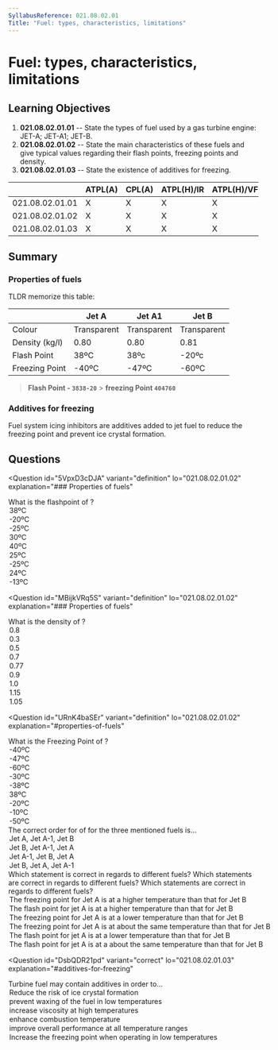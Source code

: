 ```yaml
---
SyllabusReference: 021.08.02.01
Title: "Fuel: types, characteristics, limitations"
---
```


# Fuel: types, characteristics, limitations

## Learning Objectives

1. **021.08.02.01.01** -- State the types of fuel used by a gas turbine engine:
   JET-A; JET-A1; JET-B.
2. **021.08.02.01.02** -- State the main characteristics of these fuels and give
   typical values regarding their flash points, freezing points and density.
3. **021.08.02.01.03** -- State the existence of additives for freezing.

|                 | ATPL(A) | CPL(A) | ATPL(H)/IR | ATPL(H)/VFR | CPL(H) | IR  | CBIR(A) |
| --------------- | ------- | ------ | ---------- | ----------- | ------ | --- | ------- |
| 021.08.02.01.01 | X       | X      | X          | X           | X      |     |         |
| 021.08.02.01.02 | X       | X      | X          | X           | X      |     |         |
| 021.08.02.01.03 | X       | X      | X          | X           | X      |     |         |

## Summary

### Properties of fuels

TLDR memorize this table:

|                | Jet A       | Jet A1      | Jet B       |
| -------------- | ----------- | ----------- | ----------- |
| Colour         | Transparent | Transparent | Transparent |
| Density (kg/l) | 0.80        | 0.80        | 0.81        |
| Flash Point    | 38ºC        | 38ºc        | -20ºc       |
| Freezing Point | -40ºC       | -47ºC       | -60ºC       |

> **Flash Point - `3838-20`** > **freezing Point `404760`**

### Additives for freezing

Fuel system icing inhibitors are additives added to jet fuel to reduce the
freezing point and prevent ice crystal formation.

## Questions

<Question
  id="5VpxD3cDJA"
  variant="definition"
  lo="021.08.02.01.02"
  explanation="### Properties of fuels"
>
  <Text variant="oneCorrect">
    What is the flashpoint of <Subject />?
  </Text>
  <Option id="5VpxD3cDJA-1" subject={["jet A", "jet A1"]}>
    38ºC
  </Option>
  <Option id="5VpxD3cDJA-2" subject="jet B">
    -20ºC
  </Option>
  <Option id="5VpxD3cDJA-3">-25ºC</Option>
  <Option id="5VpxD3cDJA-4">30ºC</Option>
  <Option id="5VpxD3cDJA-5">40ºC</Option>
  <Option id="5VpxD3cDJA-6">25ºC</Option>
  <Option id="5VpxD3cDJA-7">-25ºC</Option>
  <Option id="5VpxD3cDJA-8">24ºC</Option>
  <Option id="5VpxD3cDJA-9">-13ºC</Option>
</Question>

<Question
  id="MBijkVRq5S"
  variant="definition"
  lo="021.08.02.01.02"
  explanation="### Properties of fuels"
>
  <Text variant="oneCorrect">
    What is the density of <Subject />?
  </Text>
  <Option id="MBijkVRq5S-1" subject={["jet A", "jet A1", "jet B"]}>
    0.8
  </Option>
  <Option id="MBijkVRq5S-2">0.3</Option>
  <Option id="MBijkVRq5S-3">0.5</Option>
  <Option id="MBijkVRq5S-4">0.7</Option>
  <Option id="MBijkVRq5S-5">0.77</Option>
  <Option id="MBijkVRq5S-6">0.9</Option>
  <Option id="MBijkVRq5S-7">1.0</Option>
  <Option id="MBijkVRq5S-8">1.15</Option>
  <Option id="MBijkVRq5S-9">1.05</Option>
</Question>

<Question
  id="URnK4baSEr"
  variant="definition"
  lo="021.08.02.01.02"
  explanation="#properties-of-fuels"
>
  <Text variant="oneCorrect">
    What is the Freezing Point of <Subject />?
  </Text>
  <Option id="URnK4baSEr-1" subject="jet A">
    -40ºC
  </Option>
  <Option id="URnK4baSEr-2" subject="jet A1">
    -47ºC
  </Option>
  <Option id="URnK4baSEr-3" subject="jet B">
    -60ºC
  </Option>
  <Option id="URnK4baSEr-4">-30ºC</Option>
  <Option id="URnK4baSEr-5">-38ºC</Option>
  <Option id="URnK4baSEr-6">38ºC</Option>
  <Option id="URnK4baSEr-7">-20ºC</Option>
  <Option id="URnK4baSEr-8">-10ºC</Option>
  <Option id="URnK4baSEr-9">-50ºC</Option>
</Question>

<Question id="CwY1OtBy6z" variant="definition" lo="021.08.02.01.02">
  <Text variant="oneCorrect">
    The correct order for of <Subject /> for the three mentioned fuels is...
  </Text>
  <Option
    id="CwY1OtBy6z-1"
    subject={["decreasing freezing points", "decreasing Flash points"]}
  >
    Jet A, Jet A-1, Jet B
  </Option>
  <Option
    id="CwY1OtBy6z-2"
    subject={["increasing freezing points", "increasing Flash points"]}
  >
    Jet B, Jet A-1, Jet A
  </Option>
  <Option id="CwY1OtBy6z-3">Jet A-1, Jet B, Jet A</Option>
  <Option id="CwY1OtBy6z-4">Jet B, Jet A, Jet A-1</Option>
</Question>

<Question id="4qsxl4dnOF" variant="correct" lo="021.08.02.01.02">
  <Text variant="oneCorrect">Which statement is correct in regards to different fuels?</Text>
  <Text variant="multipleCorrect" select={5}>Which statements are correct in regards to different fuels?</Text>
  <Text variant="oneTwo">Which statements are correct in regards to different fuels?</Text>

  <Option id="4qsxl4dnOF-1" correct>
    The freezing point for Jet A is at a higher temperature than that for Jet B
  </Option>
  <Option id="4qsxl4dnOF-2" correct>
    The flash point for jet A is at a higher temperature than that for Jet B
  </Option>
  <Option id="4qsxl4dnOF-3">
    The freezing point for Jet A is at a lower temperature than that for Jet B
  </Option>
  <Option id="4qsxl4dnOF-4">
    The freezing point for Jet A is at about the same temperature than that for
    Jet B
  </Option>
  <Option id="4qsxl4dnOF-5">
    The flash point for jet A is at a lower temperature than that for Jet B
  </Option>
  <Option id="4qsxl4dnOF-6">
    The flash point for jet A is at a about the same temperature than that for
    Jet B
  </Option>
</Question>

<Question
  id="DsbQDR21pd"
  variant="correct"
  lo="021.08.02.01.03"
  explanation="#additives-for-freezing"
>
  <Text variant="oneCorrect">
    Turbine fuel may contain additives in order to...
  </Text>
  <Option id="DsbQDR21pd-1" correct>
    Reduce the risk of ice crystal formation
  </Option>
  <Option
    id="DsbQDR21pd-2"
    correct
    why="waxing of jet fuel describe the transition of jet fuel into a partially crystalline state in low temperatures"
  >
    prevent waxing of the fuel in low temperatures
  </Option>
  <Option id="DsbQDR21pd-3">increase viscosity at high temperatures</Option>
  <Option id="DsbQDR21pd-4">enhance combustion temperature</Option>
  <Option id="DsbQDR21pd-5">
    improve overall performance at all temperature ranges
  </Option>
  <Option
    id="DsbQDR21pd-6"
    why="not increasing but decreasing the freezing point would be correct."
  >
    Increase the freezing point when operating in low temperatures
  </Option>
</Question>
